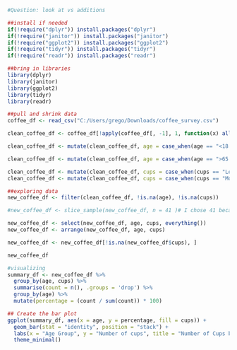 ```r
#Question: look at vs additions

##install if needed
if(!require("dplyr")) install.packages("dplyr")
if(!require("janitor")) install.packages("janitor")
if(!require("ggplot2")) install.packages("ggplot2")
if(!require("tidyr")) install.packages("tidyr")
if(!require("readr")) install.packages("readr")

##bring in libraries
library(dplyr)
library(janitor)
library(ggplot2)
library(tidyr)
library(readr)

##pull and shrink data
coffee_df <- read_csv("C:/Users/grego/Downloads/coffee_survey.csv")

clean_coffee_df <- coffee_df[!apply(coffee_df[, -1], 1, function(x) all(is.na(x))), ] #remove data if everything is NA

clean_coffee_df <- mutate(clean_coffee_df, age = case_when(age == "<18 years old" ~ "0-17 years old", TRUE ~ age)) # Make <18 properly alphabetized

clean_coffee_df <- mutate(clean_coffee_df, age = case_when(age == ">65 years old" ~ "65+ years old", TRUE ~ age)) # Make <18 properly alphabetized

clean_coffee_df <- mutate(clean_coffee_df, cups = case_when(cups == "Less than 1" ~ "0-1", TRUE ~ cups)) # Make Less than 1 properly alphabetized
clean_coffee_df <- mutate(clean_coffee_df, cups = case_when(cups == "More than 4" ~ "4+", TRUE ~ cups)) # Make More than 4 properly alphabetized

##exploring data
new_coffee_df <- filter(clean_coffee_df, !is.na(age), !is.na(cups))

#new_coffee_df <- slice_sample(new_coffee_df, n = 41 )# I chose 41 because that is the max rows visible on my screen

new_coffee_df <- select(new_coffee_df, age, cups, everything())
new_coffee_df <- arrange(new_coffee_df, age, cups)

new_coffee_df <- new_coffee_df[!is.na(new_coffee_df$cups), ]

new_coffee_df

#visualizing
summary_df <- new_coffee_df %>%
  group_by(age, cups) %>%
  summarise(count = n(), .groups = 'drop') %>%
  group_by(age) %>%
  mutate(percentage = (count / sum(count)) * 100)

## Create the bar plot
ggplot(summary_df, aes(x = age, y = percentage, fill = cups)) +
  geom_bar(stat = "identity", position = "stack") +
  labs(x = "Age Group", y = "Number of cups", title = "Number of Cups by Age Group") +
  theme_minimal()
```